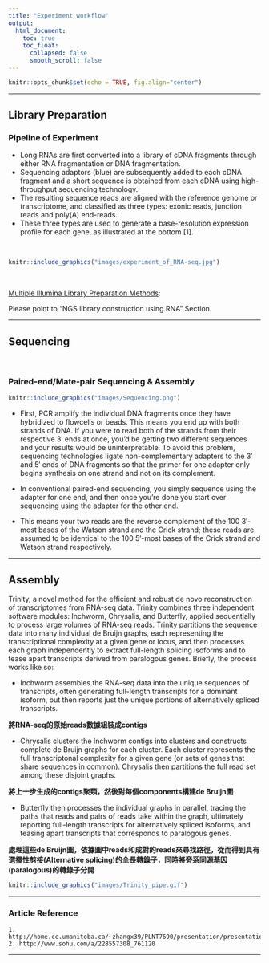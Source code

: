 ```yaml
---
title: "Experiment workflow"
output:
  html_document:
    toc: true
    toc_float:
      collapsed: false
      smooth_scroll: false
---
```


```r
knitr::opts_chunk$set(echo = TRUE, fig.align="center")
```

***

## Library Preparation  

### Pipeline of Experiment

- Long RNAs are first converted into a library of cDNA fragments through either RNA fragmentation or DNA fragmentation.
- Sequencing adaptors (blue) are subsequently added to each cDNA fragment and a short sequence is obtained from each cDNA using high-throughput sequencing technology.
- The resulting sequence reads are aligned with the reference genome or transcriptome, and classified as three types: exonic reads, junction reads and poly(A) end-reads.
- These three types are used to generate a base-resolution expression profile for each gene, as illustrated at the bottom [1].

<br>

```r
knitr::include_graphics("images/experiment_of_RNA-seq.jpg")
```

<br>

<a href="https://www.ncbi.nlm.nih.gov/pmc/articles/PMC4351865" target="_blank">Multiple Illumina Library Preparation Methods</a>: 

Please point to "NGS library construction using RNA" Section.

***

## Sequencing

<br>

### Paired-end/Mate-pair Sequencing & Assembly

```r
knitr::include_graphics("images/Sequencing.png")
```

- First, PCR amplify the individual DNA fragments once they have hybridized to flowcells or beads.  This means you end up with both strands of DNA.  If you were to read both of the strands from their respective 3′ ends at once, you’d be getting two different sequences and your results would be uninterpretable.  To avoid this problem, sequencing technologies ligate non-complementary adapters to the 3′ and 5′ ends of DNA fragments so that the primer for one adapter only begins synthesis on one strand and not on its complement.

- In conventional paired-end sequencing, you simply sequence using the adapter for one end, and then once you’re done you start over sequencing using the adapter for the other end.

- This means your two reads are the reverse complement of the 100 3′-most bases of the Watson strand and the Crick strand; these reads are assumed to be identical to the 100 5′-most bases of the Crick strand and Watson strand respectively.

***

## Assembly
Trinity, a novel method for the efficient and robust de novo reconstruction of transcriptomes from RNA-seq data. Trinity combines three independent software modules: Inchworm, Chrysalis, and Butterfly, applied sequentially to process large volumes of RNA-seq reads. Trinity partitions the sequence data into many individual de Bruijn graphs, each representing the transcriptional complexity at a given gene or locus, and then processes each graph independently to extract full-length splicing isoforms and to tease apart transcripts derived from paralogous genes. Briefly, the process works like so:

- Inchworm assembles the RNA-seq data into the unique sequences of transcripts, often generating full-length transcripts for a dominant isoform, but then reports just the unique portions of alternatively spliced transcripts.

__將RNA-seq的原始reads數據組裝成contigs__

- Chrysalis clusters the Inchworm contigs into clusters and constructs complete de Bruijn graphs for each cluster. Each cluster represents the full transcriptonal complexity for a given gene (or sets of genes that share sequences in common). Chrysalis then partitions the full read set among these disjoint graphs.

__將上一步生成的contigs聚類，然後對每個components構建de Bruijn圖__

- Butterfly then processes the individual graphs in parallel, tracing the paths that reads and pairs of reads take within the graph, ultimately reporting full-length transcripts for alternatively spliced isoforms, and teasing apart transcripts that corresponds to paralogous genes.

__處理這些de Bruijn圖，依據圖中reads和成對的reads來尋找路徑，從而得到具有選擇性剪接(Alternative splicing)的全長轉錄子，同時將旁系同源基因(paralogous)的轉錄子分開__

```r
knitr::include_graphics("images/Trinity_pipe.gif")
```

***

### Article Reference
```
1. http://home.cc.umanitoba.ca/~zhangx39/PLNT7690/presentation/presentation.html
2. http://www.sohu.com/a/228557308_761120
```

***
